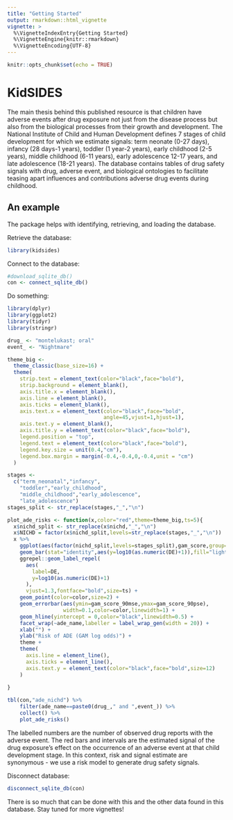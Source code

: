 ```yaml
---
title: "Getting Started"
output: rmarkdown::html_vignette
vignette: >
  %\VignetteIndexEntry{Getting Started}
  %\VignetteEngine{knitr::rmarkdown}
  %\VignetteEncoding{UTF-8}
---
```


```r
knitr::opts_chunk$set(echo = TRUE)
```

# KidSIDES

The main thesis behind this published resource is that children have adverse events after drug exposure not just from the disease process but also from the biological processes from their growth and development. The National Institute of Child and Human Development defines 7 stages of child development for which we estimate signals: term neonate (0-27 days), infancy (28 days-1 years), toddler (1 year-2 years), early childhood (2-5 years), middle childhood (6-11 years), early adolescence 12-17 years, and late adolescence (18-21 years). The database contains tables of drug safety signals with drug, adverse event, and biological ontologies to facilitate teasing apart influences and contributions adverse drug events during childhood. 

## An example

The package helps with identifying, retrieving, and loading the database. 

Retrieve the database:

```r

library(kidsides)

```

Connect to the database:

```r

#download_sqlite_db()
con <- connect_sqlite_db()

```

Do something:

```r

library(dplyr)
library(ggplot2)
library(tidyr)
library(stringr)

drug_ <- "montelukast; oral"
event_ <- "Nightmare"

theme_big <- 
  theme_classic(base_size=16) + 
  theme(
    strip.text = element_text(color="black",face="bold"),
    strip.background = element_blank(),
    axis.title.x = element_blank(),
    axis.line = element_blank(),
    axis.ticks = element_blank(),
    axis.text.x = element_text(color="black",face="bold",
                               angle=45,vjust=1,hjust=1),
    axis.text.y = element_blank(),
    axis.title.y = element_text(color="black",face="bold"),
    legend.position = "top",
    legend.text = element_text(color="black",face="bold"),
    legend.key.size = unit(0.4,"cm"),
    legend.box.margin = margin(-0.4,-0.4,0,-0.4,unit = "cm")
  )

stages <-
  c("term_neonatal","infancy",
    "toddler","early_childhood",
    "middle_childhood","early_adolescence",
    "late_adolescence")
stages_split <- str_replace(stages,"_","\n")

plot_ade_risks <- function(x,color="red",theme=theme_big,ts=5){
  x$nichd_split <- str_replace(x$nichd,"_","\n")
  x$NICHD = factor(x$nichd_split,levels=str_replace(stages,"_","\n"))
  x %>% 
    ggplot(aes(factor(nichd_split,levels=stages_split),gam_score,group=ade)) +
    geom_bar(stat="identity",aes(y=log10(as.numeric(DE)+1)),fill="lightgray",color="black") +
    ggrepel::geom_label_repel(
      aes(
        label=DE,
        y=log10(as.numeric(DE)+1)
      ),
      vjust=1.3,fontface="bold",size=ts) +
    geom_point(color=color,size=2) +
    geom_errorbar(aes(ymin=gam_score_90mse,ymax=gam_score_90pse),
                  width=0.1,color=color,linewidth=1) +
    geom_hline(yintercept = 0,color="black",linewidth=0.5) +
    facet_wrap(~ade_name,labeller = label_wrap_gen(width = 20)) +
    xlab("") +
    ylab("Risk of ADE (GAM log odds)") + 
    theme +
    theme(
      axis.line = element_line(),
      axis.ticks = element_line(),
      axis.text.y = element_text(color="black",face="bold",size=12)
    )
  
}

tbl(con,"ade_nichd") %>% 
    filter(ade_name==paste0(drug_," and ",event_)) %>% 
    collect() %>% 
    plot_ade_risks()

```

The labelled numbers are the number of observed drug reports with the adverse event. The red bars and intervals are the estimated signal of the drug exposure's effect on the occurrence of an adverse event at that child development stage. In this context, risk and signal estimate are synonymous - we use a risk model to generate drug safety signals. 

Disconnect database:

```r

disconnect_sqlite_db(con)

```

There is so much that can be done with this and the other data found in this database. Stay tuned for more vignettes!
